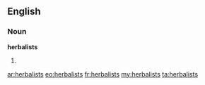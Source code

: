 ==English==

===Noun===
'''herbalists'''

# {{plural of|[[herbalist]]}}

[[ar:herbalists]]
[[eo:herbalists]]
[[fr:herbalists]]
[[my:herbalists]]
[[ta:herbalists]]